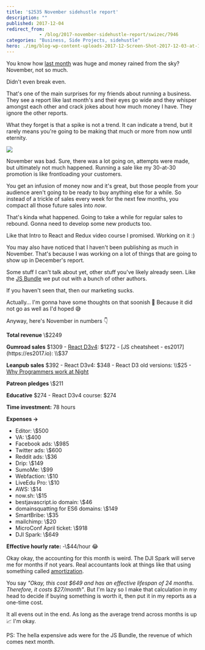 ```yaml
---
title: '$2535 November sidehustle report'
description: ""
published: 2017-12-04
redirect_from: 
            - /blog/2017-november-sidehustle-report/swizec/7946
categories: "Business, Side Projects, sidehustle"
hero: ./img/blog-wp-content-uploads-2017-12-Screen-Shot-2017-12-03-at-11.06.58.png
---
```


You know how [last month](https://swizec.com/blog/16661-october-sidehustle-report/swizec/7883) was huge and money rained from the sky? November, not so much.

Didn't even break even.

That's one of the main surprises for my friends about running a business. They see a report like last month's and their eyes go wide and they whisper amongst each other and crack jokes about how much money I have. They ignore the other reports.

What they forget is that a spike is not a trend. It can indicate a trend, but it rarely means you're going to be making that much or more from now until eternity.

![](./img/blog-wp-content-uploads-2017-12-Screen-Shot-2017-12-03-at-11.06.58.png)

November was bad. Sure, there was a lot going on, attempts were made, but ultimately not much happened. Running a sale like my 30-at-30 promotion is like frontloading your customers.

You get an infusion of money now and it's great, but those people from your audience aren't going to be ready to buy anything else for a while. So instead of a trickle of sales every week for the next few months, you compact all those future sales into _now_.

That's kinda what happened. Going to take a while for regular sales to rebound. Gonna need to develop some new products too.

Like that Intro to React and Redux video course I promised. Working on it :)

You may also have noticed that I haven't been publishing as much in November. That's because I was working on a lot of things that are going to show up in December's report.

Some stuff I can't talk about yet, other stuff you've likely already seen. Like the [JS Bundle](https://bestjavascript.io) we put out with a bunch of other authors.

If you haven't seen that, then our marketing sucks.

Actually… I'm gonna have some thoughts on that soonish 🤔 Because it did not go as well as I'd hoped 😅

Anyway, here's November in numbers 👇

**Total revenue** \\$2249

**Gumroad sales** $1309 - [React D3v4](https://swizec.com/reactd3js): $1272 - [JS cheatsheet - es2017](https://es2017.io): \\$37

**Leanpub sales** $392 - React D3v4: $348 - React D3 old versions: \\$25 - [Why Programmers work at Night](http://nightowlsbook.com)

**Patreon pledges** \\$211

**Educative** $274 - React D3v4 course: $274

**Time investment:** 78 hours

**Expenses →**

-   Editor: \\$500
-   VA: \\$400
-   Facebook ads: \\$985
-   Twitter ads: \\$600
-   Reddit ads: \\$36
-   Drip: \\$149
-   SumoMe: \\$99
-   Webfaction: \\$10
-   LiveEdu Pro: \\$10
-   AWS: \\$14
-   now.sh: \\$15
-   bestjavascript.io domain: \\$46
-   domainsquatting for ES6 domains: \\$149
-   SmartBribe: \\$35
-   mailchimp: \\$20
-   MicroConf April ticket: \\$918
-   DJI Spark: \\$649

**Effective hourly rate:** -\\$44/hour 😂

Okay okay, the accounting for this month is weird. The DJI Spark will serve me for months if not years. Real accountants look at things like that using something called [amortization](https://en.wikipedia.org/wiki/Amortization).

You say _"Okay, this cost $649 and has an effective lifespan of 24 months. Therefore, it costs $27/month"_. But I'm lazy so I make that calculation in my head to decide if buying something is worth it, then put it in my reports as a one-time cost.

It all evens out in the end. As long as the average trend across months is up 📈 I'm okay.

PS: The hella expensive ads were for the JS Bundle, the revenue of which comes next month.
